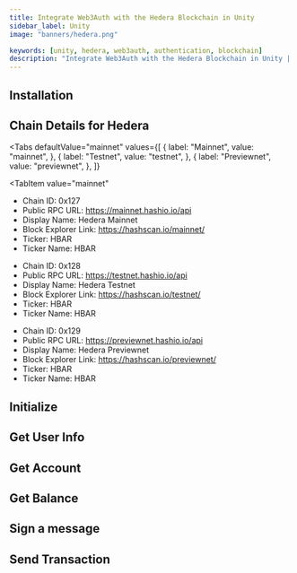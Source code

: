 ```yaml
---
title: Integrate Web3Auth with the Hedera Blockchain in Unity
sidebar_label: Unity
image: "banners/hedera.png"

keywords: [unity, hedera, web3auth, authentication, blockchain]
description: "Integrate Web3Auth with the Hedera Blockchain in Unity | Documentation - Web3Auth"
---
```



<SEO
  title="Integrate Web3Auth with the Hedera Blockchain in Unity"
  description="Integrate Web3Auth with the Hedera Blockchain in Unity | Documentation - Web3Auth"
  image="https://web3auth.io/docs/banners/hedera.png"
  slug="/connect-blockchain/evm/hedera/unity"
/>

## Installation

<InstallationSnippet />

## Chain Details for Hedera

<Tabs
 defaultValue="mainnet"
  values={[
    { label: "Mainnet", value: "mainnet", },
    { label: "Testnet", value: "testnet", },
    { label: "Previewnet", value: "previewnet", },
  ]}
>

<TabItem
  value="mainnet"
>

- Chain ID: 0x127
- Public RPC URL: https://mainnet.hashio.io/api
- Display Name: Hedera Mainnet
- Block Explorer Link: https://hashscan.io/mainnet/
- Ticker: HBAR
- Ticker Name: HBAR

</TabItem>
<TabItem
  value="testnet"
>

- Chain ID: 0x128
- Public RPC URL: https://testnet.hashio.io/api
- Display Name: Hedera Testnet
- Block Explorer Link: https://hashscan.io/testnet/
- Ticker: HBAR
- Ticker Name: HBAR

</TabItem>
<TabItem
  value="previewnet"
>

- Chain ID: 0x129
- Public RPC URL: https://previewnet.hashio.io/api
- Display Name: Hedera Previewnet
- Block Explorer Link: https://hashscan.io/previewnet/
- Ticker: HBAR
- Ticker Name: HBAR

</TabItem>
</Tabs>

## Initialize

<InitialisationSnippet />

## Get User Info

<UserInfoSnippet />

## Get Account

<GetAccountSnippet />

## Get Balance

<GetBalanceSnippet />

## Sign a message

<SignMessageSnippet />

## Send Transaction

<SendTransactionSnippet />
